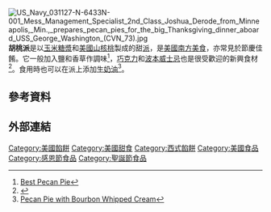 {{noteTA
|1= zh-tw:派;zh-hk:批;zh-cn:派
|2=zh-hans:黄油;zh-hk:牛油;zh-tw:奶油;
}}
{{Infobox prepared food
| name             = 胡桃派
| image            = [[File:Pecan_pie_closeup,_November_2010.jpg|250px]]
| caption          = 
| alternate_name   = 
| country          = [[美國南部|美國南部]]
| region           = 
| creator          = 
| course           = [[甜品|甜品]]
| type             = [[西式馅饼|派]]
| served           = 
| main_ingredient  = 派皮、[[長山核桃|山核桃]]、[[玉米糖漿|玉米糖漿]]、[[蛋|蛋]]、[[奶油|奶油]]
| variations       = 
| calories         = 
| other            = 
}}
[[File:US_Navy_031127-N-6433N-001_Mess_Management_Specialist_2nd_Class_Joshua_Derode_from_Minneapolis,_Min.,_prepares_pecan_pies_for_the_big_Thanksgiving_dinner_aboard_USS_George_Washington_(CVN_73).jpg|thumb]]
'''胡桃派'''是以[[玉米糖漿|玉米糖漿]]和[[碧根果|美國山核桃]]製成的甜[[西式餡餅|派]]，是[[美國南方飲食|美國南方美食]]，亦常見於節慶佳餚。它一般加入鹽和香草作調味<ref>[http://busycooks.about.com/od/sweetpierecipes/r/bestpecanpie.htm Best Pecan Pie]</ref>，[[巧克力|巧克力]]和[[波本威士忌|波本威士忌]]也是很受歡迎的新興食材<ref>{{Cite web |url=http://www.cooks.com/rec/search/0,1-00,bourbon_pecan_pie,FF.html |title=Cooks.com Bourbon Pecan Pie Recipes |accessdate=2011-10-21 |archive-date=2018-08-23 |archive-url=https://web.archive.org/web/20180823110719/https://www.cooks.com/rec/search/0,1-00,bourbon_pecan_pie,FF.html |dead-url=no }}</ref>。食用時也可以在派上添加[[生奶油|生奶油]]<ref>[http://www.countryliving.com/recipefinder/pecan-pie-bourbon-whipped-cream-3020 Pecan Pie with Bourbon Whipped Cream]</ref>。

== 參考資料 ==
{{reflist}}

== 外部連結 ==
{{Commonscat|Pecan pies}}
{{Commonscat|Pecan tarts}}

[[Category:美國餡餅|Category:美國餡餅]]
[[Category:美國甜食|Category:美國甜食]]
[[Category:西式餡餅|Category:西式餡餅]]
[[Category:美國食品|Category:美國食品]]
[[Category:感恩節食品|Category:感恩節食品]]
[[Category:聖誕節食品|Category:聖誕節食品]]
